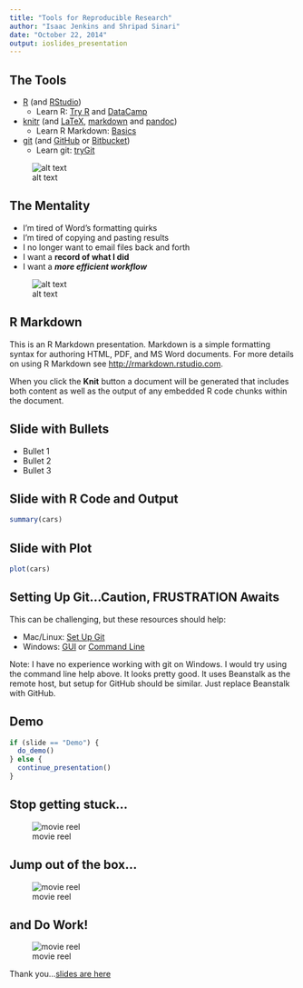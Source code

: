 ```yaml
---
title: "Tools for Reproducible Research"
author: "Isaac Jenkins and Shripad Sinari"
date: "October 22, 2014"
output: ioslides_presentation
---
```


## The Tools

- [R](http://www.r-project.org/) 
  (and [RStudio](http://www.rstudio.com/))
    - Learn R: [Try R](http://tryr.codeschool.com/) and 
      [DataCamp](https://www.datacamp.com/)
- [knitr](http://yihui.name/knitr/) 
  (and [LaTeX](http://www.latex-project.org/), 
  [markdown](http://daringfireball.net/projects/markdown/syntax) 
  and [pandoc](http://johnmacfarlane.net/pandoc/))
    - Learn R Markdown: [Basics](http://rmarkdown.rstudio.com/)
- [git](http://git-scm.com/book/en/Getting-Started-Git-Basics) 
  (and [GitHub](https://github.com/about) or 
  [Bitbucket](https://bitbucket.org/features))
    - Learn git: [tryGit](https://try.github.io/)
    
![alt text](http://www.thegreenhead.com/imgs/xl/giant-swiss-army-knife-xl.jpg)

## The Mentality

- I'm tired of Word's formatting quirks
- I'm tired of copying and pasting results
- I no longer want to email files back and forth
- I want a __record of what I did__
- I want a ___more efficient workflow___

![alt text](http://nmsp6.files.wordpress.com/2014/01/borat-thumbs-up.jpg)

## R Markdown

This is an R Markdown presentation. Markdown is a simple formatting syntax for authoring HTML, PDF, and MS Word documents. For more details on using R Markdown see <http://rmarkdown.rstudio.com>.

When you click the **Knit** button a document will be generated that includes both content as well as the output of any embedded R code chunks within the document.

## Slide with Bullets

- Bullet 1
- Bullet 2
- Bullet 3

## Slide with R Code and Output

```r
summary(cars)
```

## Slide with Plot

```r
plot(cars)
```

## Setting Up Git...Caution, FRUSTRATION Awaits

This can be challenging, but these resources should help:

- Mac/Linux: [Set Up Git](https://help.github.com/articles/set-up-git/)
- Windows: [GUI](https://help.github.com/articles/getting-started-with-github-for-windows/)
  or [Command Line](http://guides.beanstalkapp.com/version-control/git-on-windows.html)
  
Note: I have no experience working with git on Windows. I would try using the 
command line help above. It looks pretty good. It uses Beanstalk as the remote 
host, but setup for GitHub should be similar. Just replace Beanstalk with GitHub.

## Demo

```r
if (slide == "Demo") {
  do_demo()
} else {
  continue_presentation()
}
```

## Stop getting stuck...

![movie reel](http://i.giphy.com/jVQTFvl8HbEOI.gif)

## Jump out of the box...

![movie reel](http://i.giphy.com/hkC9qHkrrfdqE.gif)

## and Do Work!

![movie reel](http://i.giphy.com/ue5ZwFCaxy64M.gif)

Thank you...[slides are here](https://github.com/icj/reproducible_talk/tree/master/slides)
